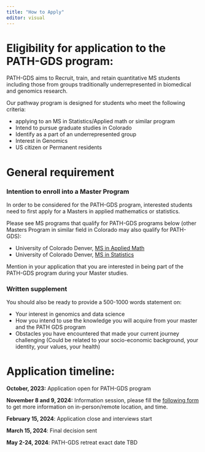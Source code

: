 ```yaml
---
title: "How to Apply"
editor: visual
---
```


# Eligibility for application to the PATH-GDS program:

PATH-GDS aims to Recruit, train, and retain quantitative MS students including those from groups traditionally underrepresented in biomedical and genomics research.

Our pathway program is designed for students who meet the following criteria:

-   applying to an MS in Statistics/Applied math or similar program
-   Intend to pursue graduate studies in Colorado
-   Identify as a part of an underrepresented group
-   Interest in Genomics
-   US citizen or Permanent residents

# General requirement

### Intention to enroll into a Master Program

In order to be considered for the PATH-GDS program, interested students need to first apply for a Masters in applied mathematics or statistics.

Please see MS programs that qualify for PATH-GDS programs below (other Masters Program in similar field in Colorado may also qualify for PATH-GDS):

-   University of Colorado Denver, [MS in Applied Math](https://clas.ucdenver.edu/mathematical-and-statistical-sciences/master-science-applied-mathematics)
-   University of Colorado Denver, [MS in Statistics](https://clas.ucdenver.edu/mathematical-and-statistical-sciences/master-science-statistics)

Mention in your application that you are interested in being part of the PATH-GDS program during your Master studies.

### Written supplement

You should also be ready to provide a 500-1000 words statement on:

-   Your interest in genomics and data science
-   How you intend to use the knowledge you will acquire from your master and the PATH GDS program
-   Obstacles you have encountered that made your current journey challenging (Could be related to your socio-economic background, your identity, your values, your health)


# Application timeline:

**October, 2023:** Application open for PATH-GDS program

**November 8 and 9, 2024:** Information session, please fill the [following form](https://forms.office.com/r/kLQw9QuD5n) to get more information on in-person/remote location, and time.

**February 15, 2024**: Application close and interviews start

**March 15, 2024**: Final decision sent

**May 2-24, 2024**: PATH-GDS retreat exact date TBD

